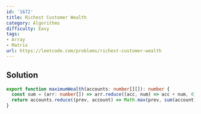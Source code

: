 ```yaml
---
id: '1672'
title: Richest Customer Wealth
category: Algorithms
difficulty: Easy
tags:
- Array
- Matrix
url: https://leetcode.com/problems/richest-customer-wealth
---
```


## Solution

```typescript filename="solution.ts" copy
export function maximumWealth(accounts: number[][]): number {
  const sum = (arr: number[]) => arr.reduce((acc, num) => acc + num, 0);
  return accounts.reduce((prev, account) => Math.max(prev, sum(account)), 0);
}
```

